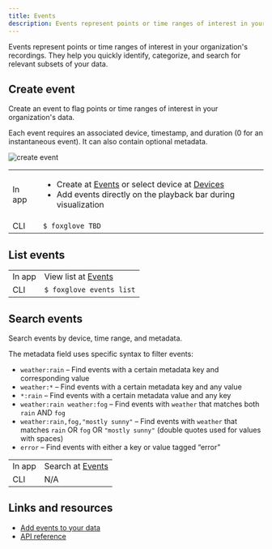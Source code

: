 ```yaml
---
title: Events
description: Events represent points or time ranges of interest in your organization's recordings.
---
```


Events represent points or time ranges of interest in your organization's recordings. They help you quickly identify, categorize, and search for relevant subsets of your data.


## Create event

Create an event to flag points or time ranges of interest in your organization's data.

Each event requires an associated device, timestamp, and duration (0 for an instantaneous event). It can also contain optional metadata.

![create event](/img/docs/data-platform/create-event.webp)

|        |                                                                                                                         |
| ------ | ----------------------------------------------------------------------------------------------------------------------- |
| In app | <ul><li>Create at [Events](https://console.foxglove.dev/events) or select device at [Devices](https://console.foxglove.devices)</li><li>Add events directly on the playback bar during visualization</li></ul> |
| CLI    | `$ foxglove TBD`                                                                                                        |

## List events

|        |                                                              |
| ------ | ------------------------------------------------------------ |
| In app | View list at [Events](https://console.foxglove.dev/events)   |
| CLI    | `$ foxglove events list`                                     |

## Search events

Search events by device, time range, and metadata.

The metadata field uses specific syntax to filter events:

- `weather:rain` – Find events with a certain metadata key and corresponding value
- `weather:*` – Find events with a certain metadata key and any value
- `*:rain` – Find events with a certain metadata value and any key
- `weather:rain weather:fog` – Find events with `weather` that matches both `rain` AND `fog`
- `weather:rain,fog,"mostly sunny"` – Find events with `weather` that matches `rain` OR `fog` OR `"mostly sunny"` (double quotes used for values with spaces)
- `error` – Find events with either a key or value tagged “error”

|        |                                                         |
| ------ | ------------------------------------------------------- |
| In app | Search at [Events](https://console.foxglove.dev/events) |
| CLI    | N/A                                                     |


## Links and resources

- [Add events to your data](/blog/announcing-foxglove-data-platform-events)
- [API reference](https://foxglove.dev/docs/api#tag/Events)
